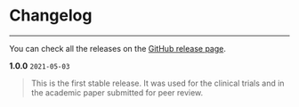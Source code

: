 # Changelog {#changelog}

---

You can check all the releases on the [GitHub release page](https://github.com/kulbhushanchand/BioNES/releases).


**1.0.0**  `2021-05-03`  

>This is the first stable release. It was used for the clinical trials and in the academic paper submitted for peer review.